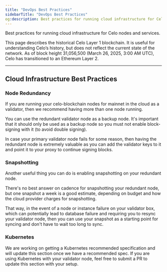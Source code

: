 ```yaml
---
title: "DevOps Best Practices"
sidebarTitle: "DevOps Best Practices"
og:description: Best practices for running cloud infrastructure for Celo nodes and services.
---
```


Best practices for running cloud infrastructure for Celo nodes and services.

<Warning>
This page describes the historical Celo Layer 1 blockchain. It is useful for understanding Celo’s history, but does not reflect the current state of the network. As of block height 31,056,500 (March 26, 2025, 3:00 AM UTC), Celo has transitioned to an Ethereum Layer 2.
</Warning>

---

## Cloud Infrastructure Best Practices

### Node Redundancy

If you are running your celo-blockchain nodes for mainnet in the cloud as a validator, then we recommend having more than one node running.

You can use the redundant validator node as a backup node. It's important that it should only be used as a backup node so you must not enable block-signing with it (to avoid double signing).

In case your primary validator node fails for some reason, then having the redundant node is extremely valuable as you can add the validator keys to it and point it to your proxy to continue signing blocks.

### Snapshotting

Another useful thing you can do is enabling snapshotting on your redundant node.

There's no best answer on cadence for snapshotting your redundant node, but one snapshot a week is a good estimate, depending on budget and how the cloud provider charges for snapshotting.

That way, in the event of a node or instance failure on your validator box, which can potentially lead to database failure and requiring you to resync your validator node, then you can use your snapshot as a starting point for syncing and don't have to wait too long to sync.

### Kubernetes

We are working on getting a Kubernetes recommended specification and will update this section once we have a recommended spec. If you are using Kubernetes with your validator node, feel free to submit a PR to update this section with your setup.